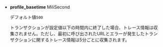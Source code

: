-   **profile_basetime** <span class='type'>MiliSecond</span>

    デフォルト値`500`

    トランザクションが設定値以下の時間内に終了した場合、トレース情報は収集されません。ただし、最初に呼び出されたURLとエラーが発生したトランザクションに関するトレース情報は5分ごとに収集されます。
